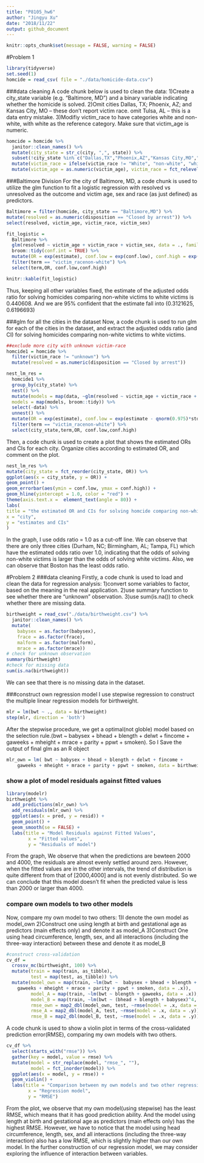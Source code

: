 ```yaml
---
title: "P8105_hw6"
author: "Jingyu Xu"
date: "2018/11/22"
output: github_document
---
```


```r
knitr::opts_chunk$set(message = FALSE, warning = FALSE)
```

#Problem 1 
```r
library(tidyverse)
set.seed(1)
homcide = read_csv( file = "./data/homicide-data.csv")
```

###data cleaning
A code chunk below is used to clean the data:
1)Create a city_state variable (e.g. “Baltimore, MD”) and a binary variable indicating whether the homicide is solved. 
2)Omit cities Dallas, TX; Phoenix, AZ; and Kansas City, MO – these don’t report victim race. omit Tulsa, AL – this is a data entry mistake.
3)Modifiy victim_race to have categories white and non-white, with white as the reference category. Make sure that victim_age is numeric.
```r
homcide = homcide %>%
  janitor::clean_names() %>%
  mutate(city_state = str_c(city, ",", state)) %>%
  subset(!city_state %in% c("Dallas,TX","Phoenix,AZ","Kansas City,MO","Tulsa,AL")) %>%
  mutate(victim_race = ifelse(victim_race != "White", "non-white", "white")) %>%
  mutate(victim_age = as.numeric(victim_age), victim_race = fct_relevel(victim_race, "white"))
```


###Baltimore Division
For the city of Baltimore, MD, a code chunk is used to utilize the glm function to fit a logistic regression with resolved vs unresolved as the outcome and victim age, sex and race (as just defined) as predictors.  

```r
Baltimore = filter(homcide, city_state == "Baltimore,MD") %>%
mutate(resolved = as.numeric(disposition == "Closed by arrest")) %>%
select(resolved, victim_age, victim_race, victim_sex)

fit_logistic = 
  Baltimore %>% 
  glm(resolved ~ victim_age + victim_race + victim_sex, data = ., family = binomial()) %>%
  broom::tidy(conf.int = TRUE) %>%
  mutate(OR = exp(estimate), conf.low = exp(conf.low), conf.high = exp(conf.high))     %>%
  filter(term == "victim_racenon-white") %>%
  select(term,OR, conf.low,conf.high)

knitr::kable(fit_logistic)
```

Thus, keeping all other variables fixed, the estimate of the adjusted odds ratio for solving homicides comparing non-white victims to white victims is 0.440608. And we are 95% confident that the estimate fall into (0.3121625, 0.6196693)

###glm for all the cities in the dataset
Now, a code chunk is used to run glm for each of the cities in the dataset, and extract the adjusted odds ratio (and CI) for solving homicides comparing non-white victims to white victims. 
```r
##exclude more city with unknown victim-race
homcide1 = homcide %>%
  filter(victim_race != "unknown") %>%
  mutate(resolved = as.numeric(disposition == "Closed by arrest"))

nest_lm_res =
  homcide1 %>% 
  group_by(city_state) %>% 
  nest() %>% 
  mutate(models = map(data, ~glm(resolved ~ victim_age + victim_race + victim_sex, data = .x, family = binomial())),
  models = map(models, broom::tidy)) %>% 
  select(-data) %>% 
  unnest() %>%
  mutate(OR = exp(estimate), conf.low = exp(estimate - qnorm(0.975)*std.error), conf.high = exp(estimate + qnorm(0.975)*std.error)) %>%
  filter(term == "victim_racenon-white") %>%
  select(city_state,term,OR, conf.low,conf.high)
```

Then, a code chunk is used to create a plot that shows the estimated ORs and CIs for each city. Organize cities according to estimated OR, and comment on the plot.
```r
nest_lm_res %>%
mutate(city_state = fct_reorder(city_state, OR)) %>%
ggplot(aes(x = city_state, y = OR)) +
geom_point() +
geom_errorbar(aes(ymin = conf.low, ymax = conf.high)) +
geom_hline(yintercept = 1.0, color = "red") +
theme(axis.text.x =  element_text(angle = 80)) +
labs(
title = "the estimated OR and CIs for solving homcide comparing non-white to white victims across the U.S.",
x = "city",
y = "estimates and CIs"
)
```

In the graph, I use odds ratio = 1.0 as a cut-off line. We can observe that there are only three cities (Durham, NC; Birmingham, AL; Tampa, FL) which have the estimated odds ratio over 1.0, indicating that the odds of solving non-white victims is larger than the odds of solving white victims. Also, we can observe that Boston has the least odds ratio.

#Problem 2
###data cleaning
Firstly, a code chunk is used to load and clean the data for regression analysis:
1)convert some variables to factor, based on the meaning in the real application.
2)use summary function to see whether there are "unknown" observation.
3)use sum(is.na()) to check whether there are missing data.
```r
birthweight = read_csv("./data/birthweight.csv") %>% 
  janitor::clean_names() %>% 
  mutate(
    babysex = as.factor(babysex), 
    frace = as.factor(frace), 
    malform = as.factor(malform), 
    mrace = as.factor(mrace))
# check for unknown observation
summary(birthweight)
#check for missing data
sum(is.na(birthweight))
```

We can see that there is no missing data in the dataset.


###construct own regression model
I use stepwise regression to construct the multiple linear regression models for birthweight.
```r
mlr = lm(bwt ~ ., data = birthweight)
step(mlr, direction = 'both')
```

After the stepwise procedure,  we get a optimal(not globle) model based on the selection rule.(bwt ~ babysex + bhead + blength + delwt + fincome + gaweeks + mheight + mrace + parity + ppwt + smoken). So I Save the output of final glm as an R object
```r
mlr_own = lm( bwt ~ babysex + bhead + blength + delwt + fincome + 
    gaweeks + mheight + mrace + parity + ppwt + smoken, data = birthweight)
```

### show a plot of model residuals against fitted values

```r
library(modelr)
birthweight %>% 
  add_predictions(mlr_own) %>% 
  add_residuals(mlr_own) %>% 
  ggplot(aes(x = pred, y = resid)) + 
  geom_point() + 
  geom_smooth(se = FALSE) + 
  labs(title = "Model Residuals against Fitted Values",
        x = "Fitted values",
        y = "Residuals of model")
```

From the graph, We observe that when the predictions are bewteen 2000 and 4000, the residuals are almost evenly settled around zero. However, when the fitted values are in the other intervals, the trend of distribution is quite different from that of [2000,4000] and is not evenly distributed. So we can conclude that this model doesn't fit when the predicted value is less than 2000 or larger than 4000.

### compare own models to two other models
Now, compare my own model to two others:
1)I denote the own model as model_own
2)Construct one using length at birth and gestational age as predictors (main effects only) and denote it as model_A
3)Construct One using head circumference, length, sex, and all interactions (including the three-way interaction) between these and denote it as model_B

```r
#construct cross-validation 
cv_df = 
  crossv_mc(birthweight, 100) %>%
  mutate(train = map(train, as_tibble),
         test = map(test, as_tibble)) %>% 
  mutate(model_own = map(train, ~lm(bwt ~  babysex + bhead + blength + delwt + fincome + 
    gaweeks + mheight + mrace + parity + ppwt + smoken, data = .x)),
         model_A = map(train, ~lm(bwt ~ blength + gaweeks, data = .x)),
         model_B = map(train, ~lm(bwt ~ (bhead + blength + babysex)^4, data = .x)),
         rmse_own = map2_dbl(model_own, test, ~rmse(model = .x, data = .y)),
         rmse_A = map2_dbl(model_A, test, ~rmse(model = .x, data = .y)),
         rmse_B = map2_dbl(model_B, test, ~rmse(model = .x, data = .y)))
```

A code chunk is used to show a violin plot in terms of the cross-validated prediction error(RMSE), comparing my own models with two others.
```r
cv_df %>% 
  select(starts_with("rmse")) %>% 
  gather(key = model, value = rmse) %>% 
  mutate(model = str_replace(model, "rmse_", ""),
         model = fct_inorder(model)) %>% 
  ggplot(aes(x = model, y = rmse)) + 
  geom_violin() +
  labs(title = "Comparison between my own models and two other regression models",
        x = "Regression model",
        y = "RMSE")
```

From the plot, we observe that my own model(using stepwise) has the least RMSE, which means that it has good prediction ability. And the model using length at birth and gestational age as predictors (main effects only) has the highest RMSE. However, we have to notice that the model using head circumference, length, sex, and all interactions (including the three-way interaction) also has a low RMSE, which is slightly higher than our own model. In the further construction of our regression model, we may consider exploring the influence of interaction between variables.

